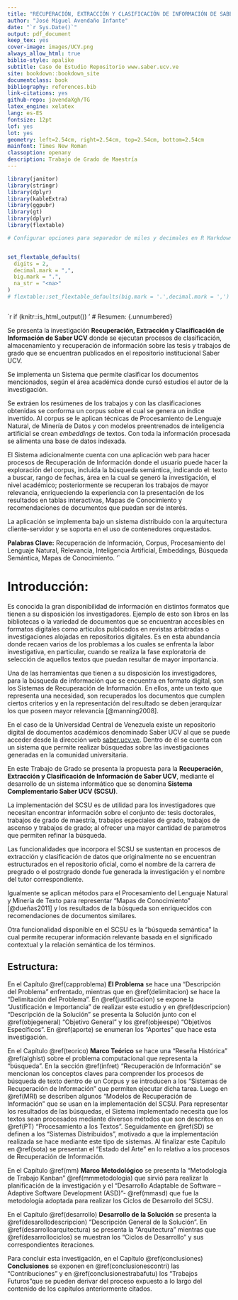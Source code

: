 ```yaml
---
title: "RECUPERACIÓN, EXTRACCIÓN Y CLASIFICACIÓN DE INFORMACIÓN DE SABER UCV"
author: "José Miguel Avendaño Infante"
date: "`r Sys.Date()`"
output: pdf_document
keep_tex: yes
cover-image: images/UCV.png
always_allow_html: true
biblio-style: apalike
subtitle: Caso de Estudio Repositorio www.saber.ucv.ve
site: bookdown::bookdown_site
documentclass: book
bibliography: references.bib
link-citations: yes
github-repo: javendaXgh/TG
latex_engine: xelatex
lang: es-ES
fontsize: 12pt
lof: yes
lot: yes
geometry: left=2.54cm, right=2.54cm, top=2.54cm, bottom=2.54cm
mainfont: Times New Roman
classoption: openany
description: Trabajo de Grado de Maestría
---
```


```r
library(janitor)
library(stringr)
library(dplyr)
library(kableExtra)
library(ggpubr)
library(gt)
library(dplyr)
library(flextable)

# Configurar opciones para separador de miles y decimales en R Markdown


set_flextable_defaults(
  digits = 2,
  decimal.mark = ",",
  big.mark = ".",
  na_str = "<na>"
)
# flextable::set_flextable_defaults(big.mark = '.',decimal.mark = ',')



```

`r if (knitr::is_html_output()) '
# Resumen: {.unnumbered}

Se presenta la investigación **Recuperación, Extracción y Clasificación de Información de Saber UCV** donde se ejecutan procesos de clasificación, almacenamiento y recuperación de información sobre las tesis y trabajos de grado que se encuentran publicados en el repositorio institucional Saber UCV.

Se implementa un Sistema que permite clasificar los documentos mencionados, según el área académica donde cursó estudios el autor de la investigación.

Se extráen los resúmenes de los trabajos y con las clasificaciones obtenidas se conforma un corpus sobre el cual se genera un índice invertido. Al corpus se le aplican técnicas de Procesamiento de Lenguaje Natural, de Minería de Datos y con modelos preentrenados de inteligencia artificial se crean *embeddings* de textos. Con toda la información procesada se alimenta una base de datos indexada.

El Sistema adicionalmente cuenta con una aplicación web para hacer procesos de Recuperación de Información donde el usuario puede hacer la exploración del corpus, incluida la búsqueda semántica, indicando el: texto a buscar, rango de fechas, área en la cual se generó la investigación, el nivel académico; posteriormente se recuperan los trabajos de mayor relevancia, enriqueciendo la experiencia con la presentación de los resultados en tablas interactivas, Mapas de Conocimiento y recomendaciones de documentos que puedan ser de interés.

La aplicación se implementa bajo un sistema distribuido con la arquitectura cliente-servidor y se soporta en el uso de contenedores orquestados.

**Palabras Clave:** Recuperación de Información, Corpus, Procesamiento del Lenguaje Natural, Relevancia, Inteligencia Artificial, Embeddings, Búsqueda Semántica, Mapas de Conocimiento.
'`

```{=tex}
\clearpage
\pagenumbering{arabic}
```
# Introducción: {#introduccion}

Es conocida la gran disponibilidad de información en distintos formatos que tienen a su disposición los investigadores. Ejemplo de esto son libros en las bibliotecas o la variedad de documentos que se encuentran accesibles en formatos digitales como artículos publicados en revistas arbitradas o investigaciones alojadas en repositorios digitales. Es en esta abundancia donde recaen varios de los problemas a los cuales se enfrenta la labor investigativa, en particular, cuando se realiza la fase exploratoria de selección de aquellos textos que puedan resultar de mayor importancia.

Una de las herramientas que tienen a su disposición los investigadores, para la búsqueda de información que se encuentra en formato digital, son los Sistemas de Recuperación de Información. En ellos, ante un texto que representa una necesidad, son recuperados los documentos que cumplen ciertos criterios y en la representación del resultado se deben jerarquizar los que poseen mayor relevancia [@manning2008].

En el caso de la Universidad Central de Venezuela existe un repositorio digital de documentos académicos denominado Saber UCV al que se puede acceder desde la dirección web [saber.ucv.ve](http://saber.ucv.ve/). Dentro de él se cuenta con un sistema que permite realizar búsquedas sobre las investigaciones generadas en la comunidad universitaria.

En este Trabajo de Grado se presenta la propuesta para la **Recuperación, Extracción y Clasificación de Información de Saber UCV**, mediante el desarrollo de un sistema informático que se denomina **Sistema Complementario Saber UCV (SCSU)**.

La implementación del SCSU es de utilidad para los investigadores que necesitan encontrar información sobre el conjunto de: tesis doctorales, trabajos de grado de maestría, trabajos especiales de grado, trabajos de ascenso y trabajos de grado; al ofrecer una mayor cantidad de parametros que permiten refinar la búsqueda. 

Las funcionalidades que incorpora el SCSU se sustentan en  procesos de extracción y clasificación de datos que originalmente no se encuentran estructurados en el repositorio oficial, como el nombre de la carrera de pregrado o el postrgrado donde fue generada la investigación y el nombre del tutor correspondiente. 

Igualmente se aplican métodos para el Procesamiento del Lenguaje Natural y Minería de Texto para representar "Mapas de Conocimiento" [@dueñas2011] y los resultados de la búsqueda son enriquecidos con recomendaciones de documentos similares.

Otra funcionalidad disponible en el SCSU es la "búsqueda semántica" la cual permite recuperar información relevante basada en el significado contextual y la relación semántica de los términos.

## Estructura:

En el Capítulo \@ref(capproblema) **El Problema** se hace una "Descripción del Problema" enfrentado, mientras que en \@ref(delimitacion) se hace la "Delimitación del Problema". En \@ref(justificacion) se expone la "Justificación e Importancia" de realizar este estudio y en \@ref(descripcion) "Descripción de la Solución" se presenta la Solución junto con el \@ref(objegeneral) "Objetivo General"  y los \@ref(objeespe) "Objetivos Específicos". En \@ref(aporte) se enumeran los "Aportes" que hace esta investigación.

En el Capítulo \@ref(teorico) **Marco Teórico** se hace una "Reseña Histórica" \@ref(alghist) sobre el problema computacional que representa la "búsqueda". En la sección \@ref(infret) "Recuperación de Información"  se mencionan los conceptos claves para comprender los procesos de búsqueda de texto dentro de un Corpus y se introducen a los "Sistemas de Recuperación de Información" que permiten ejecutar dicha tarea. Luego en \@ref(MRI) se describen algunos "Modelos de Recuperación de Información" que se usan en la implementación del SCSU. Para representar los resultados de las búsquedas, el Sistema implementado necesita que los textos sean procesados mediante diversos métodos que son descritos en \@ref(PT) "Procesamiento a los Textos". Seguidamente en \@ref(SD) se definen a los "Sistemas Distribuidos",  motivado a que la implementación realizada se hace mediante este tipo de sistemas. Al finalizar este Capítulo en \@ref(sota) se presentan el "Estado del Arte" en lo relativo a los procesos de Recuperación de Información.

En el Capítulo  \@ref(mm)  **Marco Metodológico** se presenta la "Metodología de Trabajo Kanban" \@ref(mmmetodologia) que sirvió para realizar la planificación de la investigación y el "Desarrollo Adaptable de Software –Adaptive Software Development (ASD)"- \@ref(mmasd) que fue la metodología adoptada para realizar los Ciclos de Desarrollo del SCSU.

En el Capítulo \@ref(desarrollo) **Desarrollo de la Solución** se presenta la \@ref(desarollodescripcion) "Descripción General de la Solución". En \@ref(desarrolloarquitectura) se presenta la "Arquitectura" mientras que \@ref(desarrollociclos) se muestran los "Ciclos de Desarrollo" y sus correspondientes iteraciones.

Para concluir esta investigación, en el Capítulo \@ref(conclusiones) **Conclusiones**  se exponen en  \@ref(conclusionescontri)  las "Contribuciones"  y en \@ref(conclusionestrabafutu) los  "Trabajos Futuros"que se pueden derivar del proceso expuesto a lo largo del contenido de los capítulos anteriormente citados.
